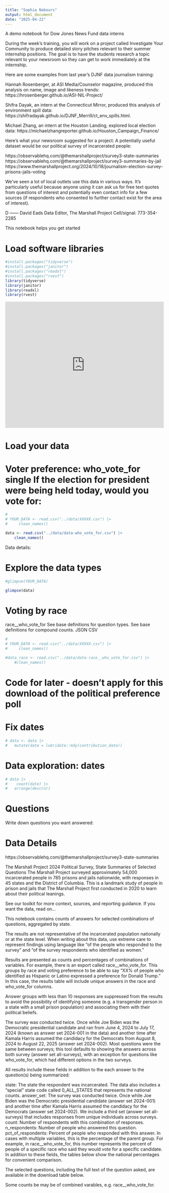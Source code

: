 ```yaml
---
title: "Sophia Nabours"
output: html_document
date: "2025-04-22"
---
```


A demo notebook for Dow Jones News Fund data interns

During the week’s training, you will work on a project called Investigate Your Community to produce detailed story pitches relevant to their summer internship positions. The goal is to have the students research a topic relevant to your newsroom so they can get to work immediately at the internship. 

Here are some examples from last year’s DJNF data journalism training:

Hannah Rosenberger, at ASI Media/Counselor magazine, produced this analysis on name, image and likeness trends: https://hrosenberger.github.io/ASI-NIL-Project/

Shifra Dayak, an intern at the Connecticut Mirror, produced this analysis of environment spill data: https://shifradayak.github.io/DJNF_Merrill/ct_env_spills.html.

Michael Zhang, an intern at the Houston Landing, explored local election data: https://michaelzhangreporter.github.io/Houston_Campaign_Finance/


Here's what your newsroom suggested for a project:
A potentially useful dataset would be our political survey of incarcerated people: 


https://observablehq.com/@themarshallproject/survey3-state-summaries 
https://observablehq.com/@themarshallproject/survey3-summaries-by-jail
https://www.themarshallproject.org/2024/10/18/journalism-election-survey-prisons-jails-voting 


We've seen a lot of local outlets use this data in various ways. It's particularly useful because anyone using it can ask us for free text quotes from questions of interest and potentially even contact info for a few sources (if respondents who consented to further contact exist for the area of interest). 


D
——
David Eads
Data Editor, The Marshall Project 
Cell/signal: 773-354-2285


This notebook helps you get started

# Load software libraries
```r
#install.packages("tidyverse")
#install.packages("janitor")
#install.packages("readxl")
#install.packages("rvest")
library(tidyverse)
library(janitor)
library(readxl)
library(rvest)

```
<iframe title="[ Insert title here ]" aria-label="Map" id="datawrapper-chart-Ly7uj" src="https://datawrapper.dwcdn.net/Ly7uj/3/" scrolling="no" frameborder="0" style="width: 0; min-width: 100% !important; border: none;" height="400" data-external="1"></iframe><script type="text/javascript">!function(){"use strict";window.addEventListener("message",(function(a){if(void 0!==a.data["datawrapper-height"]){var e=document.querySelectorAll("iframe");for(var t in a.data["datawrapper-height"])for(var r,i=0;r=e[i];i++)if(r.contentWindow===a.source){var d=a.data["datawrapper-height"][t]+"px";r.style.height=d}}}))}();
</script>

# Load your data

# Voter preference: who_vote_for	single	If the election for president were being held today, would you vote for:
```r

# 
# YOUR_DATA <- read.csv("../data/XXXXX.csv") |> 
#     clean_names()

data <- read.csv("../data/data-who_vote_for.csv") |> 
    clean_names()


```

Data details:


# Explore the data types
```r

#glimpse(YOUR_DATA)

glimpse(data)

```
# Voting by race
race__who_vote_for	See base definitions for question types.	See base definitions for compound counts.	JSON	CSV
```r

# 
# YOUR_DATA <- read.csv("../data/XXXXX.csv") |> 
#     clean_names()

#data_race <- read.csv("../data/data-race__who_vote_for.csv") |> 
    #clean_names()


```


# Code for later - doesn't apply for this download of the political preference poll

# Fix dates
```r
# data <- data |> 
#   mutate(date = lubridate::mdy(contribution_date))
```



# Data exploration: dates

```r
# data |> 
#    count(date) |> 
#   arrange(desc(n))
```




# Questions 

Write down questions you want answered:



# Data Details
https://observablehq.com/@themarshallproject/survey3-state-summaries

The Marshall Project 2024 Political Survey, State Summaries of Selected Questions
The Marshall Project surveyed approximately 54,000 incarcerated people in 785 prisons and jails nationwide, with responses in 45 states and the District of Columbia. This is a landmark study of people in prison and jails that The Marshall Project first conducted in 2020 to learn about their political leanings.

See our toolkit for more context, sources, and reporting guidance. If you want the data, read on...

This notebook contains counts of answers for selected combinations of questions, aggregated by state.

The results are not representative of the incarcerated population nationally or at the state level. When writing about this data, use extreme care to represent findings using language like "of the people who responded to the survey" and "of the survey respondents who identified as women."

Results are presented as counts and percentages of combinations of variables. For example, there is an export called race__who_vote_for. This groups by race and voting preference to be able to say "XX% of people who identified as Hispanic or Latino expressed a preference for Donald Trump." In this case, the results table will include unique answers in the race and who_vote_for columns.

Answer groups with less than 10 responses are suppressed from the results to avoid the possibility of identifying someone (e.g. a transgender person in a state with a small prison population) and associating them with their political beliefs.

The survey was conducted twice. Once while Joe Biden was the Democratic presidential candidate and ran from June 4, 2024 to July 17, 2024 (known as answer set 2024-001 in the data) and another time after Kamala Harris assumed the candidacy for the Democrats from August 8, 2024 to August 22, 2025 (answer set 2024-002). Most questions were the same between surveys; this tool defaults to showing the answers across both survey (answer set all-surveys), with an exception for questions like who_vote_for, which had different options in the two surveys.

All results include these fields in addition to the each answer to the question(s) being summarized:

state: The state the respondent was incarcerated. The data also includes a "special" state code called 0_ALL_STATES that represents the national counts.
answer_set: The survey was conducted twice. Once while Joe Biden was the Democratic presidential candidate (answer set 2024-001) and another time after Kamala Harris assumed the candidacy for the Democrats (answer set 2024-002). We include a third set (answer set all-surveys) that includes responses from unique individuals across surveys.
count: Number of respondents with this combination of responses.
n_respondents: Number of people who answered this question.
pct_of_respondents: Percent of people who responded with this answer. In cases with multiple variables, this is the percentage of the parent group. For example, in race__who_vote_for, this number represents the percent of people of a specific race who said they would vote for a specific candidate.
In addition to these fields, the tables below show the national percentages for convenient comparison.

The selected questions, including the full text of the question asked, are available in the download table below.

Some counts be may be of combined varables, e.g. race__who_vote_for.

